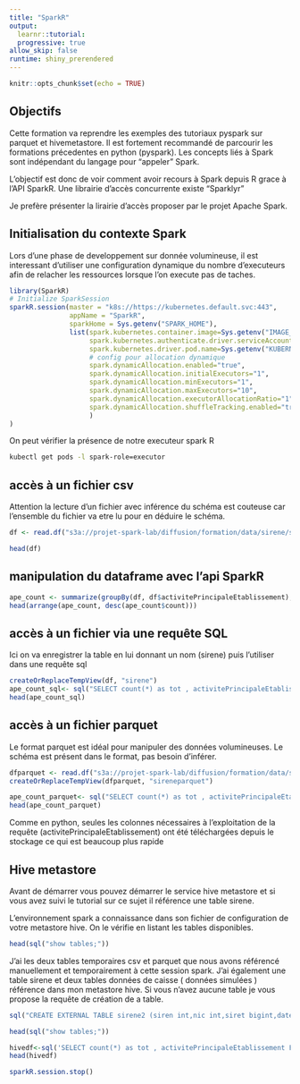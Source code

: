```yaml
---
title: "SparkR"
output: 
  learnr::tutorial:
  progressive: true
allow_skip: false
runtime: shiny_prerendered
---
```



```r
knitr::opts_chunk$set(echo = TRUE)
```

## Objectifs

Cette formation va reprendre les exemples des tutoriaux pyspark sur parquet et hivemetastore.
Il est fortement recommandé de parcourir les formations précedentes en python (pyspark). Les concepts liés à Spark sont indépendant du langage pour "appeler" Spark. 

L'objectif est donc de voir comment avoir recours à Spark depuis R grace à l'API SparkR. 
Une librairie d'accès concurrente existe "Sparklyr"

Je prefère présenter la lirairie d'accès proposer par le projet Apache Spark.

## Initialisation du contexte Spark

Lors d'une phase de developpement sur donnée volumineuse, il est interessant d'utiliser une configuration dynamique du nombre d'executeurs afin de relacher les ressources lorsque l'on execute pas de taches.

```r
library(SparkR)
# Initialize SparkSession
sparkR.session(master = "k8s://https://kubernetes.default.svc:443",
               appName = "SparkR",
               sparkHome = Sys.getenv("SPARK_HOME"),
               list(spark.kubernetes.container.image=Sys.getenv("IMAGE_NAME"), 
                    spark.kubernetes.authenticate.driver.serviceAccountName=Sys.getenv("KUBERNETES_SERVICE_ACCOUNT"),
                    spark.kubernetes.driver.pod.name=Sys.getenv("KUBERNETES_POD_NAME"),
                    # config pour allocation dynamique
                    spark.dynamicAllocation.enabled="true",
                    spark.dynamicAllocation.initialExecutors="1",
                    spark.dynamicAllocation.minExecutors="1",
                    spark.dynamicAllocation.maxExecutors="10",
                    spark.dynamicAllocation.executorAllocationRatio="1",
                    spark.dynamicAllocation.shuffleTracking.enabled="true"
                    )
)
```

On peut vérifier la présence de notre executeur spark R


```bash
kubectl get pods -l spark-role=executor
```
## accès à un fichier csv

Attention la lecture d'un fichier avec inférence du schéma est couteuse car l'ensemble du fichier va etre lu pour en déduire le schéma.

```r
df <- read.df("s3a://projet-spark-lab/diffusion/formation/data/sirene/sirene.csv", "csv", header = "true", inferSchema = "true")
```

```r
head(df)
```
## manipulation du dataframe avec l'api SparkR

```r
ape_count <- summarize(groupBy(df, df$activitePrincipaleEtablissement), count = n(df$activitePrincipaleEtablissement))
head(arrange(ape_count, desc(ape_count$count)))
```
## accès à un fichier via une requête SQL

Ici on va enregistrer la table en lui donnant un nom (sirene) puis l'utiliser dans une requête sql
```r
createOrReplaceTempView(df, "sirene")
ape_count_sql<- sql("SELECT count(*) as tot , activitePrincipaleEtablissement FROM sirene group by activitePrincipaleEtablissement order by tot desc;")
head(ape_count_sql)
```

## accès à un fichier parquet

Le format parquet est idéal pour manipuler des données volumineuses.
Le schéma est présent dans le format, pas besoin d'inférer.
```r
dfparquet <- read.df("s3a://projet-spark-lab/diffusion/formation/data/sirene.parquet", "parquet")
createOrReplaceTempView(dfparquet, "sireneparquet")
```

```r
ape_count_parquet<- sql("SELECT count(*) as tot , activitePrincipaleEtablissement FROM sireneparquet group by activitePrincipaleEtablissement order by tot desc;")
head(ape_count_parquet)
```
Comme en python, seules les colonnes nécessaires à l'exploitation de la requête (activitePrincipaleEtablissement) ont été téléchargées depuis le stockage ce qui est beaucoup plus rapide

## Hive metastore

Avant de démarrer vous pouvez démarrer le service hive metastore et si vous avez suivi le tutorial sur ce sujet il référence une table sirene.

L'environnement spark a connaissance dans son fichier de configuration de votre metastore hive. On le vérifie en listant les tables disponibles.
```r
head(sql("show tables;"))
```
J'ai les deux tables temporaires csv et parquet que nous avons référencé manuellement et temporairement à cette session spark. J'ai également une table sirene et deux tables données de caisse ( données simulées ) référence dans mon metastore hive.
Si vous n'avez aucune table je vous propose la requête de création de a table.


```r
sql("CREATE EXTERNAL TABLE sirene2 (siren int,nic int,siret bigint,dateFin string,dateDebut string,etatAdministratifEtablissement string,changementEtatAdministratifEtablissement boolean,enseigne1Etablissement string,enseigne2Etablissement string,enseigne3Etablissement string,changementEnseigneEtablissement boolean,denominationUsuelleEtablissement string,changementDenominationUsuelleEtablissement boolean,activitePrincipaleEtablissement string,nomenclatureActivitePrincipaleEtablissement string,changementActivitePrincipaleEtablissement string,caractereEmployeurEtablissement string,changementCaractereEmployeurEtablissement string ) STORED as parquet LOCATION 's3a://projet-spark-lab/diffusion/formation/data/sirene-10-partitions.parquet'")
```
```r
head(sql("show tables;"))
```
```r
hivedf<-sql('SELECT count(*) as tot , activitePrincipaleEtablissement FROM sirene2 group by activitePrincipaleEtablissement order by tot desc LIMIT 10')
head(hivedf)
```

```r
sparkR.session.stop()
```
